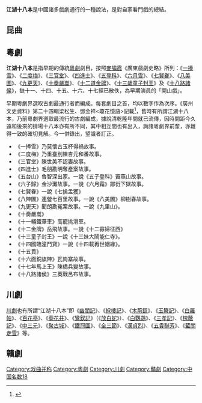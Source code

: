 '''江湖十八本'''是中國諸多戲劇通行的一種說法，是對自家看門戲的總結。

==昆曲==

==粵劇==
{{seealso|新江湖十八本}}
'''江湖十八本'''是指早期的傳統[[粵劇|粵劇]]劇目，按照[[麥嘯霞|麥嘯霞]]《廣東戲劇史略》所列：《[[一捧雪|一捧雪]]》、《[[二度梅|二度梅]]》、《[[三官堂|三官堂]]》、《[[四進士|四進士]]》、《[[五登科|五登科]]》、《[[六月雪|六月雪]]》、《[[七賢眷|七賢眷]]》、《[[八美圖|八美圖]]》、《[[九更天|九更天]]》、《[[十奏嚴嵩|十奏嚴嵩]]》、《[[十二道金牌|十二道金牌]]》、《[[十三歲童子封王|十三歲童子封王]]》及《[[十八路諸侯|十八路諸侯]]》，缺十一、十四、十五、十六、十七經已散佚，為早期演員的「開山戲」。

早期粵劇界選取古劇最通行者而編成。每套劇目之首，均以數字作為次序。《廣州文史資料》第二十四輯梁松生、鄧金祥<瓊花憶語>記載<ref>{{cite web|author1=梁松生|author2=邓金祥|title=琼花忆语|url=http://www.gzzxws.gov.cn/gzws/gzws/ml/24/200809/t20080912_7332.htm|website=廣州市政協門戶網站 - 廣州文史|publisher=广东省广州市委员会；文史资料研究委员会|accessdate=2018-03-10|archive-date=2010-12-06|archive-url=https://web.archive.org/web/20101206102720/http://www.gzzxws.gov.cn/gzws/gzws/ml/24/200809/t20080912_7332.htm|dead-url=no}}</ref>，舊時有所謂江湖十八本，乃前粵劇界選取最流行的古劇編成，據說清乾隆年間就已流傳，因時間距今久遠和後來的排場十八本亦有所不同，其中相互間也有出入，詢諸粵劇界前輩，亦難得一致的確切見解。今一併錄出，望識者訂正。
* 《一捧雪》乃莫懷古玉杯得禍故事。
* 《二度梅》乃重臺別陳杏元和番故事。
* 《三官堂》陳世美不認妻故事。
* 《四進士》毛朋勘明奪產案故事。
* 《五台山》魯智深出家。一說《五子登科》竇燕山故事。
* 《六子歸》金沙灘故事。一說《六月霜》鄒衍下獄故事。
* 《七賢眷》一說《七擒孟獲》
* 《八陣圖》連營七百里故事。一說《八美圖》柳樹春故事。
* 《九更天》聞朗勘冤案故事。一說《九里山》。
* 《十奏嚴嵩》
* 《十一輛鐵華車》高寵挑滑車。
* 《十二金牌》岳飛故事。一說《十二寡婦征西》
* 《十三童子封王》一說《十三妹大鬧能仁寺》。
* 《十四國臨潼鬥寶》一說《十四載再世姻緣》。
* 《十五貫》
* 《十六面銅旗陣》瓦崗寨故事。
* 《十七年馬上王》陳橋兵變故事。
* 《十八路諸侯》三英戰呂布故事。

==川劇==
[[川劇|川劇]]也有所謂“江湖十八本”即《[[幽閨記|幽閨記]]》、《[[綵樓記|綵樓記]]》、《[[木荊釵|木荊釵]]》、《[[玉簪記|玉簪記]]》、《[[白羅帕|白羅帕]]》、《[[百花亭|百花亭]]》、《[[葵花井|葵花井]]》、《[[鸞釵記|鸞釵記]]》（《[[放白蛇|放白蛇]]》）、《[[白鸚鵡|白鸚鵡]]》、《[[三孝記|三孝記]]》、《[[槐蔭記|槐蔭記]]》、《[[中三元|中三元]]》、《[[聚古城|聚古城]]》、《[[鐵冠圖|鐵冠圖]]》、《[[全三節|全三節]]》、《[[漢貞烈|漢貞烈]]》、《[[五貴聯芳|五貴聯芳]]》、《[[藍關走雪|藍關走雪]]》等。

==贛劇==
{{main|江湖十八本 (贛劇)}}


[[Category:戏曲并称|Category:戏曲并称]]
[[Category:粵劇|Category:粵劇]]
[[Category:川劇|Category:川劇]]
[[Category:贛劇|Category:贛劇]]
[[Category:中国名数18|Category:中国名数18]]